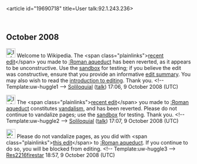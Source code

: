 <article id="19690718" title=User talk:92.1.243.236>
	<talkpage id="19690718" title="User talk:92.1.243.236">

== October 2008 ==

[[Image:Information.png|25px]] Welcome to Wikipedia. The &lt;span class=&quot;plainlinks&quot;&gt;[http://en.wikipedia.org/wiki/Roman_aqueduct?diff=244169418 recent edit]&lt;/span&gt; you made to [[:Roman aqueduct]] has been reverted, as it appears to be unconstructive. Use the [[Wikipedia:Sandbox|sandbox]] for testing; if you believe the edit was constructive, ensure that you provide an informative [[Help:Edit summary|edit summary]]. You may also wish to read the [[Wikipedia:Introduction|introduction to editing]]. Thank you. &lt;!-- Template:uw-huggle1 --&gt; [[User:Soliloquial|Soliloquial]] ([[User talk:Soliloquial|talk]]) 17:06, 9 October 2008 (UTC)

[[Image:Information.png|25px]] The &lt;span class=&quot;plainlinks&quot;&gt;[http://en.wikipedia.org/wiki/Roman_aqueduct?diff=244169827 recent edit]&lt;/span&gt; you made to [[:Roman aqueduct]] constitutes [[Wikipedia:Vandalism|vandalism]], and has been reverted. Please do not continue to vandalize pages; use the [[Wikipedia:Sandbox|sandbox]] for testing. Thank you. &lt;!-- Template:uw-huggle2 --&gt; [[User:Soliloquial|Soliloquial]] ([[User talk:Soliloquial|talk]]) 17:07, 9 October 2008 (UTC)

[[Image:Nuvola apps important.svg|25px]] Please do not vandalize pages, as you did with &lt;span class=&quot;plainlinks&quot;&gt;[http://en.wikipedia.org/wiki/Roman+aqueduct?diff=244193288 this edit]&lt;/span&gt; to [[:Roman aqueduct]]. If you continue to do so, you will be blocked from editing. &lt;!-- Template:uw-huggle3 --&gt; [[User:Res2216firestar|Res]][[User Talk: Res2216firestar|2216]][[Special:Contributions/Res2216firestar|firestar]] 18:57, 9 October 2008 (UTC)
	</talkpage>
</article>